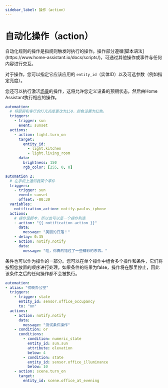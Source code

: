 ```yaml
---
sidebar_label: 操作（action）
---
```


# 自动化操作（action）

<p className="text-xl font-semibold">自动化规则的操作是指规则触发时执行的操作。操作部分遵循[脚本语法](https://www.home-assistant.io/docs/scripts/)，可通过其他操作或事件与任何内容进行交互。</p>

对于操作，您可以指定它应该应用的 `entity_id`（实体ID）以及可选参数（例如指定亮度）。

您还可以执行激活[场景](https://www.home-assistant.io/integrations/scene/)的操作，这将允许您定义设备的预期状态，然后由Home Assistant执行相应的操作。

```yaml
automation:
  # 将厨房和客厅的灯光亮度更改为150，颜色设置为红色。
  triggers:
    - trigger: sun
      event: sunset
  actions:
    - action: light.turn_on
      target:
        entity_id:
          - light.kitchen
          - light.living_room
      data:
        brightness: 150
        rgb_color: [255, 0, 0]

automation 2:
  # 在手机上通知我某个事件
  triggers:
    - trigger: sun
      event: sunset
      offset: -00:30
  variables:
    notification_action: notify.paulus_iphone
  actions:
    # 操作是脚本，所以也可以是一个操作列表
    - action: "{{ notification_action }}"
      data:
        message: "美丽的日落！"
    - delay: 0:35
    - action: notify.notify
      data:
        message: "哇，你真的错过了一些精彩的东西。"
```
条件也可以作为操作的一部分。您可以在单个操作中组合多个操作和条件，它们将按照您放置的顺序进行处理。如果条件的结果为false，操作将在那里停止，因此该条件之后的任何操作都不会被执行。

```yaml
automation:
- alias: "傍晚办公室"
  triggers:
    - trigger: state
      entity_id: sensor.office_occupancy
      to: "on"
  actions:
    - action: notify.notify
      data:
        message: "测试条件操作"
    - condition: or
      conditions:
        - condition: numeric_state
          entity_id: sun.sun
          attribute: elevation
          below: 4
        - condition: state
          entity_id: sensor.office_illuminance
          below: 10
    - action: scene.turn_on
      target:
        entity_id: scene.office_at_evening
```